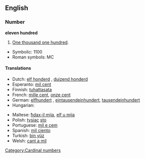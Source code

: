 ==English==

===Number===
'''eleven hundred'''

# [[One thousand one hundred]].

* Symbolic: 1100
* Roman symbols: MC

====Translations====
{{trans-top|one thousand one hundred}}
*Dutch: [[elf honderd]] {{f}}, [[duizend honderd]]
*Esperanto: [[mil cent]]
*Finnish: [[tuhattasata]]
*French: [[mille cent]], [[onze cent]]
*German: [[elfhundert]] {{f}}, [[eintausendeinhundert]], [[tausendeinhundert]]
*Hungarian: {{t-|hu|ezeregyszáz}}
{{trans-mid}}
*Maltese: [[ħdax-il mija]], [[elf u mija]]
*Polish: [[tysiąc]] [[sto]]
*Portuguese: [[mil e cem]]
*Spanish: [[mil ciento]]
*Turkish: [[bin yüz]]
*Welsh: [[cant a mil]]
{{trans-bottom}}

[[Category:Cardinal numbers]]